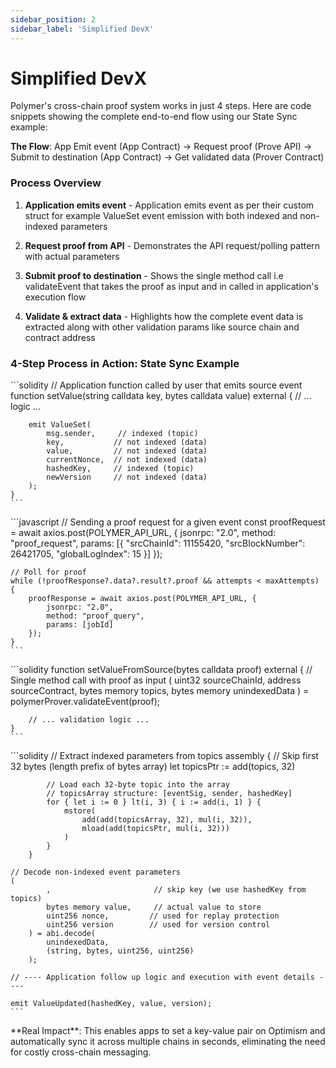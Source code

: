 ```yaml
---
sidebar_position: 2
sidebar_label: 'Simplified DevX'
---
```



# Simplified DevX

Polymer's cross-chain proof system works in just 4 steps. Here are code snippets showing the complete end-to-end flow using our State Sync example:

**The Flow**: App Emit event (App Contract) → Request proof (Prove API) → Submit to destination (App Contract) → Get validated data (Prover Contract)

### Process Overview

1. **Application emits event** - Application emits event as per their custom struct for example ValueSet event emission with both indexed and non-indexed parameters

2. **Request proof from API** - Demonstrates the API request/polling pattern with actual parameters

3. **Submit proof to destination** - Shows the single method call i.e validateEvent that takes the proof as input and in called in application's execution flow

4. **Validate & extract data** - Highlights how the complete event data is extracted along with other validation params like source chain and contract address

### 4-Step Process in Action: State Sync Example

<Tabs>
  <TabItem value="step1" label="Step 1">
    ```solidity
    // Application function called by user that emits source event
    function setValue(string calldata key, bytes calldata value) external {
        // ... logic ...
        
        emit ValueSet(
            msg.sender,     // indexed (topic)
            key,           // not indexed (data)
            value,         // not indexed (data)
            currentNonce,  // not indexed (data)
            hashedKey,     // indexed (topic)
            newVersion     // not indexed (data)
        );
    }
    ```
  </TabItem>

  <TabItem value="step2" label="Step 2">
    ```javascript
    // Sending a proof request for a given event
    const proofRequest = await axios.post(POLYMER_API_URL, {
        jsonrpc: "2.0",
        method: "proof_request",
        params: [{
            "srcChainId": 11155420,
            "srcBlockNumber": 26421705,
            "globalLogIndex": 15
        }]
    });

    // Poll for proof
    while (!proofResponse?.data?.result?.proof && attempts < maxAttempts) {
        proofResponse = await axios.post(POLYMER_API_URL, {
            jsonrpc: "2.0",
            method: "proof_query",
            params: [jobId]
        });
    }
    ```
  </TabItem>

  <TabItem value="step3" label="Step 3">
    ```solidity
    function setValueFromSource(bytes calldata proof) external {
        // Single method call with proof as input
        (
            uint32 sourceChainId,
            address sourceContract,
            bytes memory topics,
            bytes memory unindexedData
        ) = polymerProver.validateEvent(proof);
        
        // ... validation logic ...
    }
    ```
  </TabItem>

  <TabItem value="step4" label="Step 4">
    ```solidity
    // Extract indexed parameters from topics
    assembly {
            // Skip first 32 bytes (length prefix of bytes array)
            let topicsPtr := add(topics, 32)
            
            // Load each 32-byte topic into the array
            // topicsArray structure: [eventSig, sender, hashedKey]
            for { let i := 0 } lt(i, 3) { i := add(i, 1) } {
                mstore(
                    add(add(topicsArray, 32), mul(i, 32)),
                    mload(add(topicsPtr, mul(i, 32)))
                )
            }
        }

    // Decode non-indexed event parameters
    (
            ,                       // skip key (we use hashedKey from topics)
            bytes memory value,     // actual value to store
            uint256 nonce,         // used for replay protection
            uint256 version        // used for version control
        ) = abi.decode(
            unindexedData, 
            (string, bytes, uint256, uint256)
        );

    // ---- Application follow up logic and execution with event details ----
    
    emit ValueUpdated(hashedKey, value, version);
    ```
  </TabItem>
</Tabs>

<Admonition type="info">
**Real Impact**: This enables apps to set a key-value pair on Optimism and automatically sync it across multiple chains in seconds, eliminating the need for costly cross-chain messaging.
</Admonition> 
